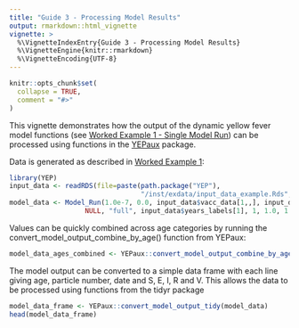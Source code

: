 ```yaml
---
title: "Guide 3 - Processing Model Results"
output: rmarkdown::html_vignette
vignette: >
  %\VignetteIndexEntry{Guide 3 - Processing Model Results}
  %\VignetteEngine{knitr::rmarkdown}
  %\VignetteEncoding{UTF-8}
---
```


```r
knitr::opts_chunk$set(
  collapse = TRUE,
  comment = "#>"
)
```

This vignette demonstrates how the output of the dynamic yellow fever model functions (see [Worked Example 1 - Single Model Run](https://mrc-ide.github.io/YEP/articles/BWorkedExampleAModelRun.html)) can be processed using functions in the [YEPaux](https://mrc-ide.github.io/YEPaux) package.

Data is generated as described in [Worked Example 1](https://mrc-ide.github.io/YEP/articles/BWorkedExampleAModelRun.html):

```r
library(YEP)
input_data <- readRDS(file=paste(path.package("YEP"),
                                 "/inst/exdata/input_data_example.Rds",sep=""))
model_data <- Model_Run(1.0e-7, 0.0, input_data$vacc_data[1,,], input_data$pop_data[1,,], c(1990:2000),
                   NULL, "full", input_data$years_labels[1], 1, 1.0, 1.0, 1, 1, FALSE)
```

Values can be quickly combined across age categories by running the convert_model_output_combine_by_age() function from YEPaux:

```r
model_data_ages_combined <- YEPaux::convert_model_output_combine_by_age(model_data)
```

The model output can be converted to a simple data frame with each line giving age, particle number, date and S, E, I, R and V. This allows the data to be processed using functions from the tidyr package

```r
model_data_frame <- YEPaux::convert_model_output_tidy(model_data)
head(model_data_frame)
```
